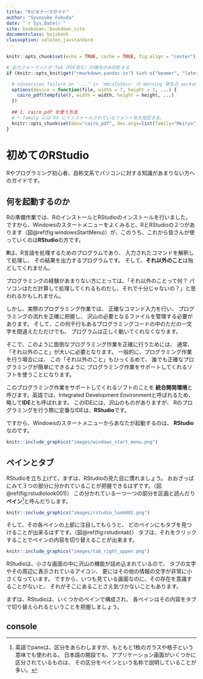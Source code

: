 ```yaml
--- 
title: "Rビギナーズガイド"
author: "Syunsuke Fukuda"
date: "`r Sys.Date()`"
site: bookdown::bookdown_site
documentclass: bxjsbook
classoption: xelatex,ja=standard
---
```


```r
knitr::opts_chunk$set(echo = TRUE, cache = TRUE, fig.align = "center")

# 出力フォーマットが TeX（PDF含む）の場合のみ対処する
if (knitr::opts_knit$get("rmarkdown.pandoc.to") %in% c("beamer", "latex")) {

  # conversion failure on '...' in 'mbcsToSbcs' の Warning 発生の workaround
  options(device = function(file, width = 7, height = 7, ...) {
    cairo_pdf(tempfile(), width = width, height = height, ...)
  })
  
  ## 1. cairo_pdf を使う方法
  # * family には OS にインストールされているフォント名を指定する。
  knitr::opts_chunk$set(dev="cairo_pdf", dev.args=list(family="Meiryo"))
}
```

# 初めてのRStudio

Rやプログラミング初心者、自称文系でパソコンに対する知識があまりない方へのガイドです。


## 何を起動するのか

Rの準備作業では、RのインストールとRStudioのインストールを行いました。
ですから、Windowsのスタートメニューをよくみると、RとRStudioの２つがあります（図\@ref(fig:windowsStartMenu)）が、このうち、これから皆さんが使っていくのは**RStudio**の方です。

**R**は、R言語を処理するためのプログラムであり、
入力されたコマンドを解釈して処理し、
その結果を出力するプログラムです。
そして、**それ以外のこと**は殆どしてくれません。

プログラミングの経験があまりない方にとっては、「それ以外のことって何？
パソコンはただ計算して処理してくれるものだし、それで十分じゃないの？」と思われるかもしれません。

しかし、実際のプログラミング作業では、
正確なコマンド入力を行い、
プログラミングの流れを正確に把握し、
沢山の必要となるファイルを管理する必要があります。
そして、この何千行もあるプログラミングコードの中のただの一文字を間違えたただけでも、
プログラムは正しく動いてくれなくなります。

そこで、このように面倒なプログラミング作業を正確に行うためには、
通常、「それ以外のこと」が大いに必要となります。
一般的に、プログラミング作業を行う場合には、
この「それ以外のこと」もひっくるめて、
誰でも正確なプログラミングが簡単にできるように
プログラミング作業をサポートしてくれるソフトを使うことになります。

このプログラミング作業をサポートしてくれるソフトのことを
**統合開発環境**と呼びます。英語では、Integrated Development Environmentと呼ばれるため、
略して**IDE**とも呼ばれます。
このIDEには、沢山のものがありますが、
Rのプログラミングを行う際に定番なIDEは、**RStudio**です。

ですから、Windowsのスタートメニューからあなたが起動するのは、
**RStudio**なのです。

```r
knitr::include_graphics("images/windows_start_menu.png")
```



## ペインとタブ

RStudioを立ち上げて、まずは、RStudioの見た目に慣れましょう。
おおざっぱにみて３つの部分に分かれていることが把握できるはずです。（図\@ref(fig:rstudiolook001)）
この分かれている一つ一つの部分を区画と読んだり**ペイン**[^1]と呼んだりします。

```r
knitr::include_graphics("images/rstudio_look001.png")
```


そして、その各ペインの上部に注目してもらうと、
どのペインにもタブを見つけることが出来るはずです。（図\@ref(fig:rstudiotab)）
タブは、それをクリックすることでペインの内容を切り替えることが出来ます。


```r
knitr::include_graphics("images/tab_right_upper.png")
```


RStudioは、小さな画面の中に沢山の機能が詰め込まれているので、
タブの文字やその周辺に表示されているアイコン、
更にはその他の情報の文字が非常に小さくなっています。
ですから、いつも見ている画面なのに、その存在を意識することがないと、
それがそこにあることさえ気づかないこともあります。

まずは、RStudioは、いくつかのペインで構成され、
各ペインはその内容をタブで切り替えられるということを把握しましょう。


[^1]: 英語でpaneは、区分をあらわしますが、もともと1枚のガラスや格子という意味でも使われる。
日本語の開設でも、アプリケーション画面がいくつかに区分されているものは、
その区分をペインという名称で説明していることが多い。


## console



